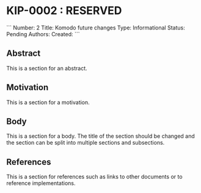 = KIP-0002 : RESERVED =

```
Number:  2
Title:   Komodo future changes
Type:    Informational
Status:  Pending
Authors: 
Created: 
```

== Abstract ==

This is a section for an abstract.

== Motivation ==

This is a section for a motivation.

== Body ==

This is a section for a body. The title of the section should be changed and the section can be split into multiple sections and subsections.

== References ==

This is a section for references such as links to other documents or to reference implementations.

